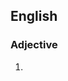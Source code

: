 ==English==

===Adjective===
{{en-adj|head=[[off]]-[[guard]]}}

# {{alternative spelling of|off guard}}